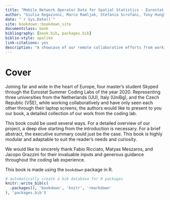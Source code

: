 ```yaml
--- 
title: "Mobile Network Operator Data for Spatial Statistics - Eurostat Coding Labs 2020"
author: "Giulia Regazzoni, Marco Ramljak, Stefania Scrofani, Tony Hung"
date: "`r Sys.Date()`"
site: bookdown::bookdown_site
documentclass: book
bibliography: [book.bib, packages.bib]
biblio-style: apalike
link-citations: yes
description: "A showcase of our remote collaborative efforts from working on the MNO project"
---
```


# Cover

Joining far and wide in the heart of Europe, four master's student Skyped through the Eurostat Summer Coding Labs of the year 2020. Representing three universities from the Netherlands (UU), Italy (UniBg), and the Czech Republic (VŠE), while working collaboratively and have only seen each other through their laptop screens, the authors would like to present to you our book, a detailed collection of our work from the coding lab.

This book could be used several ways. For a detailed overview of our project, a deep dive starting from the introduction is necessary. For a brief abstract, the executive summary could just be the case. This book is highly modular and adaptable to suit the reader's needs and curiosity.

We would like to sincerely thank Fabio Ricciato, Matyas Meszaros, and Jacopo Grazzini for their invaluable inputs and generous guidance throughout the coding lab experience.

This book is made using the `bookdown` package in R.

```r
# automatically create a bib database for R packages
knitr::write_bib(c(
  .packages(), 'bookdown', 'knitr', 'rmarkdown'
), 'packages.bib')
```
